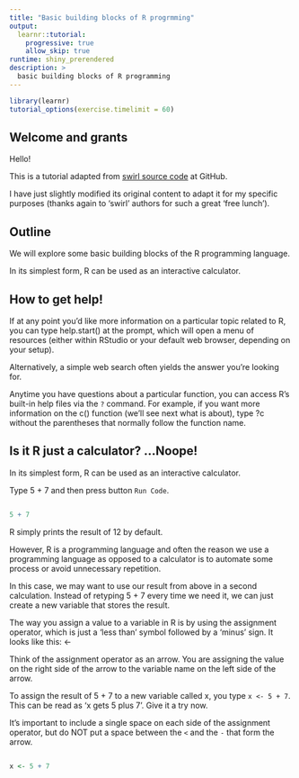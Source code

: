 ```yaml
---
title: "Basic building blocks of R progrmming"
output:
  learnr::tutorial:
    progressive: true
    allow_skip: true
runtime: shiny_prerendered
description: >
  basic building blocks of R programming
---
```


```r
library(learnr)
tutorial_options(exercise.timelimit = 60)
```

## Welcome and grants

Hello!

This is a tutorial adapted from [swirl source code](https://github.com/swirldev/swirl_courses) at GitHub. 

I have just slightly modified its original content to adapt it for my specific purposes (thanks again to 'swirl' authors for such a great 'free lunch').

## Outline

We will explore some basic building blocks of the R programming language.

In its simplest form, R can be used as an interactive calculator.

## How to get help!

If at any point you'd like more information on a particular topic related to R, you can type help.start() at the prompt, which will open a menu of resources  (either within RStudio or your default web browser, depending on your setup).

Alternatively, a simple web search often yields the answer you're looking for.

Anytime you have questions about a particular function, you can access R's built-in help files via the `?` command. For example, if you want more information on the c() function (we'll see next what is about), type ?c without the parentheses that normally follow the function name.

## Is it R just a calculator? ...Noope!

In its simplest form, R can be used as an interactive calculator.

Type 5 + 7 and then press button `Run Code`.

```r

```

```r
5 + 7
```

R simply prints the result of 12 by default.

However, R is a programming language and often the reason we use a programming language as opposed to a calculator is to automate some process or avoid unnecessary repetition.

In this case, we may want to use our result from above in a second calculation. 
Instead of retyping 5 + 7 every time we need it, we can just create a new variable that stores the result.

The way you assign a value to a variable in R is by using the assignment operator, which is just a 'less than' symbol followed by a 'minus' sign. It looks like this: <-

Think of the assignment operator as an arrow. You are assigning the value on the right side of the arrow to the variable name on the left side of the arrow.

To assign the result of 5 + 7 to a new variable called x, you type `x <- 5 + 7`.
This can be read as 'x gets 5 plus 7'. Give it a try now.

It's important to include a single space on each side of the assignment operator, but do NOT put a space between the `<` and the `-` that form the arrow.

```r

```

```r
x <- 5 + 7
```


<!-- - Class: text -->
<!--   Output: You'll notice that R did not print the result of 12 this time. When you -->
<!--     use the assignment operator, R assumes that you don't want to see the result immediately, -->
<!--     but rather that you intend to use the result for something else later on. -->

<!-- - Class: cmd_question -->
<!--   Output: To view the contents of the variable x, just type x and press Enter. Try -->
<!--     it now. -->
<!--   CorrectAnswer: x -->
<!--   AnswerTests: omnitest(correctExpr='x') -->
<!--   Hint: Type x and press Enter. This will automatically print the value of x. -->

<!-- - Class: cmd_question -->
<!--   Output: Now, store the result of x - 3 in a new variable called y. -->
<!--   CorrectAnswer: y <- x - 3 -->
<!--   AnswerTests: omnitest(correctExpr='y <- x - 3') -->
<!--   Hint: Type y <- x - 3 and press Enter. Whether you use x - 3 or x-3 is personal -->
<!--     preference, but it's good habit to include a space on either side of the assignment -->
<!--     operator. -->

<!-- - Class: cmd_question -->
<!--   Output: What is the value of y? Type y to find out. -->
<!--   CorrectAnswer: 'y' -->
<!--   AnswerTests: omnitest(correctExpr='y') -->
<!--   Hint: Type y and press Enter. -->

<!-- - Class: text -->
<!--   Output: Now, let's create a small collection of numbers called a vector. Any object -->
<!--     that contains data is called a data structure and numeric vectors are the simplest -->
<!--     type of data structure in R. In fact, even a single number is considered a vector -->
<!--     of length one. -->

<!-- - Class: cmd_question -->
<!--   Output: The easiest way to create a vector is with the c() function, which stands -->
<!--     for 'concatenate' or 'combine'. To create a vector containing the numbers 1.1, -->
<!--     9, and 3.14, type c(1.1, 9, 3.14). Try it now and store the result in a variable -->
<!--     called z. -->
<!--   CorrectAnswer: z <- c(1.1, 9, 3.14) -->
<!--   AnswerTests: omnitest(correctExpr='z <- c(1.1, 9, 3.14)') -->
<!--   Hint: Inputting z <- c(1.1, 9, 3.14) will assign the vector (1.1, 9, 3.14) to a -->
<!--     new variable called z. Including single spaces after the commas in the vector -->
<!--     is not required, but helps make your code less cluttered and more readable. -->


